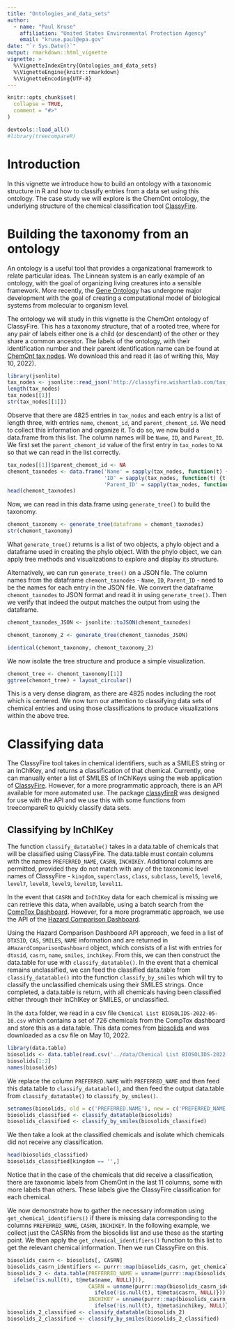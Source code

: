 ```yaml
---
title: "Ontologies_and_data_sets"
author:
  - name: "Paul Kruse"
    affiliation: "United States Environmental Protection Agency"
    email: "kruse.paul@epa.gov"
date: "`r Sys.Date()`"
output: rmarkdown::html_vignette
vignette: >
  %\VignetteIndexEntry{Ontologies_and_data_sets}
  %\VignetteEngine{knitr::rmarkdown}
  %\VignetteEncoding{UTF-8}
---
```


```r
knitr::opts_chunk$set(
  collapse = TRUE,
  comment = "#>"
)
```

```r
devtools::load_all()
#library(treecompareR)
```

# Introduction

In this vignette we introduce how to build an ontology with a taxonomic structure in R and how to classify entries from a data set using this ontology. The case study we will explore is the ChemOnt ontology, the underlying structure of the chemical classification tool [ClassyFire](http://classyfire.wishartlab.com/). 

# Building the taxonomy from an ontology

An ontology is a useful tool that provides a organizational framework to relate particular ideas. The Linnean system is an early example of an ontology, with the goal of organizing living creatures into a sensible framework. More recently, the [Gene Ontology](http://geneontology.org/) has undergone major development with the goal of creating a computational model of biological systems from molecular to organism level.

The ontology we will study in this vignette is the ChemOnt ontology of ClassyFire. This has a taxonomy structure, that of a rooted tree, where for any pair of labels either one is a child (or descendant) of the other or they share a common ancestor. The labels of the ontology, with their identification number and their parent identification name can be found at [ChemOnt tax nodes](http://classyfire.wishartlab.com/tax_nodes.json). We download this and read it (as of writing this, May 10, 2022).

```r
library(jsonlite)
tax_nodes <- jsonlite::read_json('http://classyfire.wishartlab.com/tax_nodes.json')
length(tax_nodes)
tax_nodes[[1]]
str(tax_nodes[[1]])
```

Observe that there are 4825 entries in `tax_nodes` and each entry is a list of length three, with entries `name`, `chemont_id`, and `parent_chemont_id`. We need to collect this information and organize it. To do so, we now build a data.frame from this list. The column names will be `Name`, `ID`, and `Parent_ID`. We first set the `parent_chemont_id` value of the first entry in `tax_nodes` to `NA` so that we can read in the list correctly.

```r
tax_nodes[[1]]$parent_chemont_id <- NA
chemont_taxnodes <- data.frame('Name' = sapply(tax_nodes, function(t) {t[[1]]}),
                               'ID' = sapply(tax_nodes, function(t) {t[[2]]}),
                               'Parent_ID' = sapply(tax_nodes, function(t) {t[[3]]}))
head(chemont_taxnodes)
```

Now, we can read in this data.frame using `generate_tree()` to build the taxonomy.

```r
chemont_taxonomy <- generate_tree(dataframe = chemont_taxnodes)
str(chemont_taxonomy)
```

What `generate_tree()` returns is a list of two objects, a phylo object and a dataframe used in creating the phylo object. With the phylo object, we can apply tree methods and visualizations to explore and display its structure.

Alternatively, we can run `generate_tree()` on a JSON file. The column names from the dataframe `chemont_taxnodes` - `Name`, `ID`, `Parent_ID` - need to be the names for each entry in the JSON file. We convert the dataframe `chemont_taxnodes` to JSON format and read it in using `generate_tree()`. Then we verify that indeed the output matches the output from using the dataframe.

```r
chemont_taxnodes_JSON <- jsonlite::toJSON(chemont_taxnodes)

chemont_taxonomy_2 <- generate_tree(chemont_taxnodes_JSON)

identical(chemont_taxonomy, chemont_taxonomy_2)
```

We now isolate the tree structure and produce a simple visualization.

```r
chemont_tree <- chemont_taxonomy[[1]]
ggtree(chemont_tree) + layout_circular()
```

This is a very dense diagram, as there are 4825 nodes including the root which is centered. We now turn our attention to classifying data sets of chemical entries and using those classifications to produce visualizations within the above tree.

# Classifying data

The ClassyFire tool takes in chemical identifiers, such as a SMILES string or an InChIKey, and returns a classification of that chemical. Currently, one can manually enter a list of SMILES of InChIKeys using the web application of [ClassyFire](http://classyfire.wishartlab.com/queries/new). However, for a more programmatic approach, there is an API available for more automated use. The package [classyfireR](https://cran.r-project.org/web/packages/classyfireR/index.html) was designed for use with the API and we use this with some functions from treecompareR to quickly classify data sets.

## Classifying by InChIKey

The function `classify_datatable()` takes in a data.table of chemicals that will be classified using ClassyFire. The data.table must contain columns with the names `PREFERRED_NAME`, `CASRN`, `INCHIKEY`. Additional columns are permitted, provided they do not match with any of the taxonomic level names of ClassyFire - `kingdom`, `superclass`, `class`, `subclass`, `level5`, `level6`, `level7`, `level8`, `level9`, `level10`, `level11`. 

In the event that `CASRN` and `InChIKey` data for each chemical is missing we can retrieve this data, when available, using a batch search from the [CompTox Dashboard](https://comptox.epa.gov/dashboard/batch-search). However, for a more programmatic approach, we use the API of the [Hazard Comparison Dashboard](https://hazard.sciencedataexperts.com/#/). 

Using the Hazard Comparison Dashboard API approach, we feed in a list of `DTXSID`, `CAS`, `SMILES`, `NAME` information and are returned in a`HazardComparisonDashboard` object, which consists of a list with entries for `dtxsid`, `casrn`, `name`, `smiles`, `inchikey`. From this, we can then construct the data.table for use with `classify_datatable()`. In the event that a chemical remains unclassified, we can feed the classified data.table from `classify_datatable()` into the function `classify_by_smiles` which will try to classify the unclassified chemicals using their SMILES strings. Once completed, a data.table is return, with all chemicals having been classified either through their InChIKey or SMILES, or unclassified.

In the `data` folder, we read in a csv file `Chemical List BIOSOLIDS-2022-05-10.csv` which contains a set of 726 chemicals from the CompTox dashboard and store this as a data.table. This data comes from [biosolids](https://comptox.epa.gov/dashboard/chemical-lists/BIOSOLIDS) and was downloaded as a csv file on May 10, 2022.

```r
library(data.table)
biosolids <- data.table(read.csv('../data/Chemical List BIOSOLIDS-2022-05-10.csv'))
biosolids[1:2]
names(biosolids)
```
We replace the column `PREFERRED.NAME` with `PREFERRED_NAME` and then feed this data.table to `classify_datatable()`, and then feed the output data.table from `classify_datatable()` to `classify_by_smiles()`.

```r
setnames(biosolids, old = c('PREFERRED.NAME'), new = c('PREFERRED_NAME'))
biosolids_classified <- classify_datatable(biosolids)
biosolids_classified <- classify_by_smiles(biosolids_classified)
```

We then take a look at the classified chemicals and isolate which chemicals did not receive any classification.

```r
head(biosolids_classified)
biosolids_classified[kingdom == '',]
```

Notice that in the case of the chemicals that did receive a classification, there are taxonomic labels from ChemOnt in the last 11 columns, some with more labels than others. These labels give the ClassyFire classification for each chemical.

We now demonstrate how to gather the necessary information using `get_chemical_identifiers()` if there is missing data corresponding to the columns `PREFERRED_NAME`, `CASRN`, `INCHIKEY`. In the following example, we collect just the CASRNs from the biosolids list and use these as the starting point. We then apply the `get_chemical_identifiers()` function to this list to get the relevant chemical information. Then we run ClassyFire on this.

```r
biosolids_casrn <- biosolids[, CASRN]
biosolids_casrn_identifiers <- purrr::map(biosolids_casrn, get_chemical_identifiers)
biosolids_2 <- data.table(PREFERRED_NAME = unname(purrr::map(biosolids_casrn_identifiers, function(t) {
  ifelse(!is.null(t), t@meta$name, NULL)})),
                          CASRN = unname(purrr::map(biosolids_casrn_identifiers, function(t) {
                            ifelse(!is.null(t), t@meta$casrn, NULL)})),
                          INCHIKEY = unname(purrr::map(biosolids_casrn_identifiers, function(t) {
                            ifelse(!is.null(t), t@meta$inchikey, NULL)})))
biosolids_2_classified <- classify_datatable(biosolids_2)
biosolids_2_classified <- classify_by_smiles(biosolids_2_classified)
```



